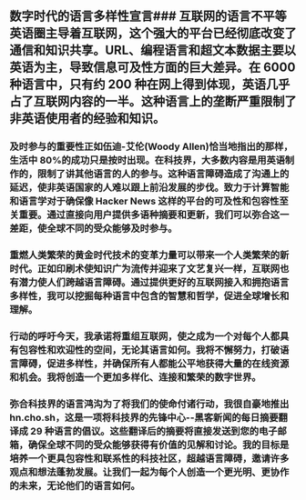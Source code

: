 
<Steps>

## 数字时代的语言多样性宣言### 互联网的语言不平等英语圈主导着互联网，这个强大的平台已经彻底改变了通信和知识共享。URL、编程语言和超文本数据主要以英语为主，导致信息可及性方面的巨大差异。在 6000 种语言中，只有约 200 种在网上得到体现，英语几乎占了互联网内容的一半。这种语言上的垄断严重限制了非英语使用者的经验和知识。

### 及时参与的重要性正如伍迪-艾伦(Woody Allen)恰当地指出的那样，生活中 80%的成功只是按时出现。在科技界，大多数内容是用英语制作的，限制了讲其他语言的人的参与。这种语言障碍造成了沟通上的延迟，使非英语国家的人难以跟上前沿发展的步伐。致力于计算智能和语言学对于确保像 Hacker News 这样的平台的可及性和包容性至关重要。通过直接向用户提供多语种摘要和更新，我们可以弥合这一差距，使全球不同的受众能够及时参与。

### 重燃人类繁荣的黄金时代技术的变革力量可以带来一个人类繁荣的新时代。正如印刷术使知识广为流传并迎来了文艺复兴一样，互联网也有潜力使人们跨越语言障碍。通过提供更好的互联网接入和拥抱语言多样性，我可以挖掘每种语言中包含的智慧和哲学，促进全球增长和理解。

### 行动的呼吁今天，我承诺将重组互联网，使之成为一个对每个人都具有包容性和欢迎性的空间，无论其语言如何。我将不懈努力，打破语言障碍，促进多样性，并确保所有人都能公平地获得大量的在线资源和机会。我将创造一个更加多样化、连接和繁荣的数字世界。

### 弥合科技界的语言鸿沟为了将我们的使命付诸行动，我很自豪地推出 hn.cho.sh，这是一项将科技界的先锋中心--黑客新闻的每日摘要翻译成 29 种语言的倡议。这些翻译后的摘要将直接发送到您的电子邮箱，确保全球不同的受众能够获得有价值的见解和讨论。我的目标是培养一个更具包容性和联系性的科技社区，超越语言障碍，邀请许多观点和想法蓬勃发展。让我们一起为每个人创造一个更光明、更协作的未来，无论他们的语言如何。

</Steps>
